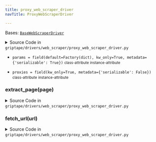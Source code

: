 ```yaml
---
title: proxy_web_scraper_driver
navTitle: ProxyWebScraperDriver

---
```


<span id="griptape.drivers.web_scraper.proxy_web_scraper_driver.ProxyWebScraperDriver"></span>

Bases:
 [`BaseWebScraperDriver`](./#griptape.drivers.web_scraper.BaseWebScraperDriver "BaseWebScraperDriver (griptape.drivers.web_scraper.BaseWebScraperDriver)")

<details><summary>Source Code in <code>griptape&#47;drivers&#47;web_scraper&#47;proxy_web_scraper_driver.py</code></summary>

```python
@define
class ProxyWebScraperDriver(BaseWebScraperDriver):
    proxies: dict = field(kw_only=True, metadata={"serializable": False})
    params: dict = field(default=Factory(dict), kw_only=True, metadata={"serializable": True})

    def fetch_url(self, url: str) -> str:
        response = requests.get(url, proxies=self.proxies, **self.params)

        return response.text

    def extract_page(self, page: str) -> TextArtifact:
        return TextArtifact(page)
```

</details>

-   `params = field(default=Factory(dict), kw_only=True, metadata={'serializable': True})` <small>class-attribute</small> <small>instance-attribute</small>  <span id="griptape.drivers.web_scraper.proxy_web_scraper_driver.ProxyWebScraperDriver.params"></span> 

-   `proxies = field(kw_only=True, metadata={'serializable': False})` <small>class-attribute</small> <small>instance-attribute</small>  <span id="griptape.drivers.web_scraper.proxy_web_scraper_driver.ProxyWebScraperDriver.proxies"></span> 

<span id="griptape.drivers.web_scraper.proxy_web_scraper_driver.ProxyWebScraperDriver.extract_page"></span>

### extract_page(page)

<details><summary>Source Code in <code>griptape&#47;drivers&#47;web_scraper&#47;proxy_web_scraper_driver.py</code></summary>

```python
def extract_page(self, page: str) -> TextArtifact:
    return TextArtifact(page)
```

</details>

<span id="griptape.drivers.web_scraper.proxy_web_scraper_driver.ProxyWebScraperDriver.fetch_url"></span>

### fetch_url(url)

<details><summary>Source Code in <code>griptape&#47;drivers&#47;web_scraper&#47;proxy_web_scraper_driver.py</code></summary>

```python
def fetch_url(self, url: str) -> str:
    response = requests.get(url, proxies=self.proxies, **self.params)

    return response.text
```

</details>
